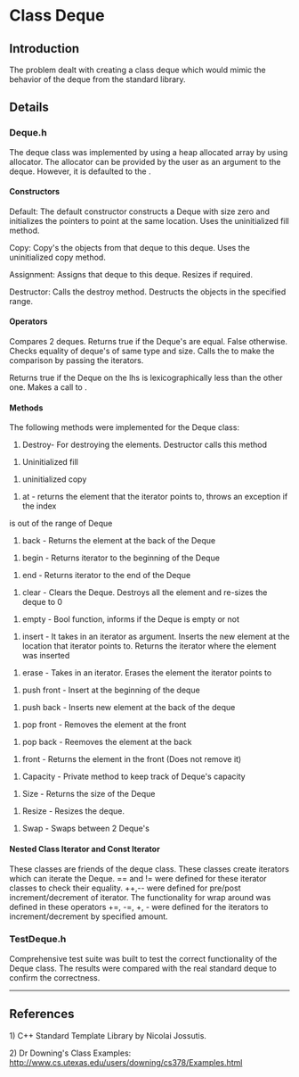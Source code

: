 =Class Deque=

== Introduction ==

The problem dealt with creating a class deque which would mimic the behavior of the deque from the standard library.

== Details ==

===Deque.h===
The deque class was implemented by using a heap allocated array by using allocator. The allocator can be provided by the user as an argument to the deque. However, it is defaulted to the {{{std::Allocator<T>}}}.

====Constructors====

Default: The default constructor constructs a Deque with size zero and initializes the pointers to point at the same location. Uses the uninitialized fill method.

Copy: Copy's the objects from that deque to this deque. Uses the uninitialized copy method.

Assignment: Assigns that deque to this deque. Resizes if required.

Destructor: Calls the destroy method. Destructs the objects in the specified range.

====Operators====

{{{==}}} Compares 2 deques. Returns true if the Deque's are equal. False otherwise. Checks equality of deque's of same type and size. Calls the {{{std::equal}}} to make the comparison by passing the iterators.

{{{<=}}} Returns true if the Deque on the lhs is lexicographically less than the other one. Makes a call to {{{std::lexicographical_compare}}}.
 
====Methods====

The following methods were implemented for the Deque class:

# Destroy- For destroying the elements. Destructor calls this method

# Uninitialized fill

# uninitialized copy

# at - returns the element that the iterator points to, throws an exception if the index 
is out of the range of Deque

# back - Returns the element at the back of the Deque

# begin - Returns iterator to the beginning of the Deque

# end - Returns iterator to the end of the Deque

# clear - Clears the Deque. Destroys all the element and re-sizes the deque to 0

# empty - Bool function, informs if the Deque is empty or not

# insert - It takes in an iterator as argument. Inserts the new element at the location that iterator points to. Returns the iterator where the element was inserted

# erase - Takes in an iterator. Erases the element the iterator points to

# push front - Insert at the beginning of the deque

# push back - Inserts new element at the back of the deque

# pop front - Removes the element at the front

# pop back - Reemoves the element at the back

# front - Returns the element in the front (Does not remove it)

# Capacity - Private method to keep track of Deque's capacity

# Size - Returns the size of the Deque

# Resize - Resizes the deque.

# Swap - Swaps between 2 Deque's

====Nested Class Iterator and Const Iterator====
These classes are friends of the deque class. These classes create iterators which can iterate the Deque. 
== and != were defined for these iterator classes to check their equality.
++,-- were defined for pre/post increment/decrement of iterator. The functionality for wrap around was defined in these operators
+=, -=, +, - were defined for the iterators to increment/decrement by specified amount.

===TestDeque.h===
Comprehensive test suite was built to test the correct functionality of the Deque class. The results were compared with the real standard deque to confirm the correctness.

--------------------------------------------------------------------------------------
 
==References==
1) C++ Standard Template Library by Nicolai Jossutis.

2) Dr Downing's Class Examples: http://www.cs.utexas.edu/users/downing/cs378/Examples.html